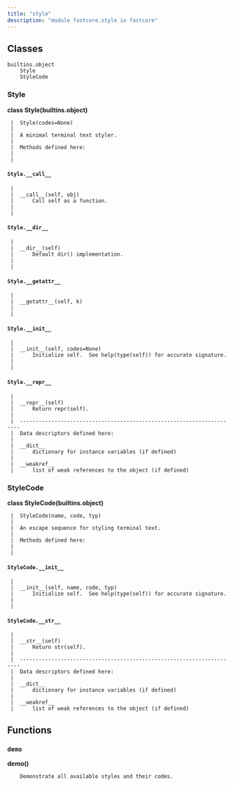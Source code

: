 ```yaml
---
title: "style"
description: "module fastcore.style in fastcore"
---
```


## Classes

    builtins.object
        Style
        StyleCode
    
    
### Style
    
<strong>class Style(builtins.object)</strong>
    
     |  Style(codes=None)
     |  
     |  A minimal terminal text styler.
     |  
     |  Methods defined here:
     |  
     |  
#### `Style.__call__`
     |  
     |  __call__(self, obj)
     |      Call self as a function.
     |  
     |  
#### `Style.__dir__`
     |  
     |  __dir__(self)
     |      Default dir() implementation.
     |  
     |  
#### `Style.__getattr__`
     |  
     |  __getattr__(self, k)
     |  
     |  
#### `Style.__init__`
     |  
     |  __init__(self, codes=None)
     |      Initialize self.  See help(type(self)) for accurate signature.
     |  
     |  
#### `Style.__repr__`
     |  
     |  __repr__(self)
     |      Return repr(self).
     |  
     |  ----------------------------------------------------------------------
     |  Data descriptors defined here:
     |  
     |  __dict__
     |      dictionary for instance variables (if defined)
     |  
     |  __weakref__
     |      list of weak references to the object (if defined)
    
### StyleCode
    
<strong>class StyleCode(builtins.object)</strong>
    
     |  StyleCode(name, code, typ)
     |  
     |  An escape sequence for styling terminal text.
     |  
     |  Methods defined here:
     |  
     |  
#### `StyleCode.__init__`
     |  
     |  __init__(self, name, code, typ)
     |      Initialize self.  See help(type(self)) for accurate signature.
     |  
     |  
#### `StyleCode.__str__`
     |  
     |  __str__(self)
     |      Return str(self).
     |  
     |  ----------------------------------------------------------------------
     |  Data descriptors defined here:
     |  
     |  __dict__
     |      dictionary for instance variables (if defined)
     |  
     |  __weakref__
     |      list of weak references to the object (if defined)

## Functions

    
### `demo`
    
<strong>demo()</strong>
    
        Demonstrate all available styles and their codes.

